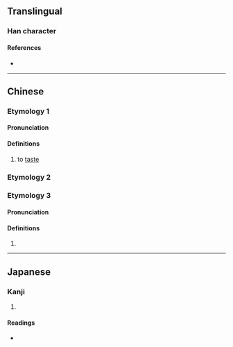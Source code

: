 {{character info/new}}
==Translingual==

===Han character===
{{Han char|rn=30|rad=口|as=07|sn=10|four=|canj=RCRU|ids=⿰口兑(G),⿰口兌(TJK)}}

====References====
* {{Han ref|kx=0191.190|dkj=03684|hdz=10631.170|uh=54FE|ud=21758}}

----

==Chinese==
{{zh-forms}}

===Etymology 1===
====Pronunciation====
{{zh-pron
|m=shuō
}}

====Definitions====
{{zh-hanzi}}

# to [[taste]]

===Etymology 2===
{{zh-see|歠|v|to [[drink]]}}

===Etymology 3===
====Pronunciation====
{{zh-pron
|m=yuè
}}

====Definitions====
{{zh-hanzi}}

# {{n-g|{{zh-only|銅哾魚|dot=}}, an alternative name of {{zh-l|[[鱵]]魚|tr=-}}.}}

----

==Japanese==

===Kanji===
{{ja-kanji|grade=|rs=口07}}

# {{defn|lang=ja|sort=口07}}

====Readings====
* {{ja-readings|on=[[やつ]] (yatsu), [[やち]] (yachi)|kun=[[なめる]] (nameru)}}